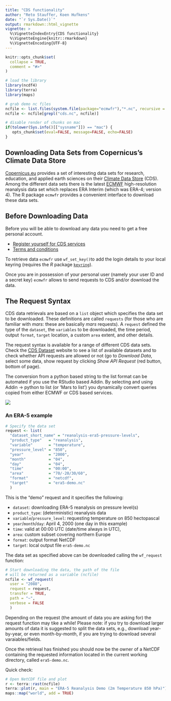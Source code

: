 ```yaml
---
title: "CDS functionality"
author: "Reto Stauffer, Koen Hufkens"
date: "`r Sys.Date()`"
output: rmarkdown::html_vignette
vignette: >
  %\VignetteIndexEntry{CDS functionality}
  %\VignetteEngine{knitr::rmarkdown}
  %\VignetteEncoding{UTF-8}
---
```


```r
knitr::opts_chunk$set(
  collapse = TRUE,
  comment = "#>"
)

# load the library
library(ncdf4)
library(terra)
library(maps)

# grab demo nc files
ncfile <- list.files(system.file(package="ecmwfr"),"*.nc", recursive = TRUE, full.names = TRUE)
ncfile <- ncfile[grepl("cds.nc", ncfile)]

# disable render of chunks on mac
if(tolower(Sys.info()[["sysname"]]) == "mac") {
   opts_chunk$set(eval=FALSE, message=FALSE, echo=FALSE)
}
```

## Downloading Data Sets from Copernicus's Climate Data Store

[Copernicus.eu](https://www.copernicus.eu/en) provides a set of interesting data sets for research, education, and applied earth sciences on their [Climate Data Store](https://cds.climate.copernicus.eu) (CDS). Among the different data sets there is the latest [ECMWF](https://www.ecmwf.int) high-resolution reanalysis data set which replaces ERA Interim (which was ERA-4; version 4). The R package `ecmwfr` provides a convenient interface to download these data sets.

## Before Downloading Data

Before you will be able to download any data you need to get a free personal
account. 

* [Register yourself for CDS services](https://cds.climate.copernicus.eu/user/register)
* [Terms and conditions](https://cds.climate.copernicus.eu/disclaimer-privacy)

To retrieve data `ecmwfr` use `wf_set_key()`to add the login details to your local keyring (requires the _R_ package [`keyring`](https://CRAN.R-project.org/package=keyring)).

Once you are in possession of your personal user (namely your user ID and a secret key) `ecmwfr` allows to send requests to CDS and/or download the data.

## The Request Syntax

CDS data retrievals are based on a `list` object which specifies the data set to be downloaded.  These definitions are called `requests` (for those who are familiar with _mars_: these are basically _mars_ requests). A `request` defined the type of the `dataset`, the `variables` to be downloaded, the time period, output `format`, `target` location, a custom `area` extent, and other details.

The request syntax is available for a range of different CDS data sets. Check the [CDS Dataset](https://cds.climate.copernicus.eu/cdsapp#!/search?type=dataset) website to see a list of available datasets and to check whether API requests are allowed or not (go to _Download Data_, select some data, show request by clicking _Show API Request_ (red button, bottom of page).

The conversion from a python based string to the list format can be automated if you use the RStudio based Addin. By selecting and using Addin -> python to list (or 'Mars to list') you dynamically convert queries copied from either ECMWF or CDS based services.

![](https://user-images.githubusercontent.com/1354258/56429618-def12080-62c3-11e9-90e4-0954e10d06f3.gif)

### An ERA-5 example

```r
# Specify the data set
request <- list(
  "dataset_short_name" = "reanalysis-era5-pressure-levels",
  "product_type"   = "reanalysis",
  "variable"       = "temperature",
  "pressure_level" = "850",
  "year"           = "2000",
  "month"          = "04",
  "day"            = "04",
  "time"           = "00:00",
  "area"           = "70/-20/30/60",
  "format"         = "netcdf",
  "target"         = "era5-demo.nc"
  )
```

This is the "demo" request and it specifies the following:

* `dataset`: downloading ERA-5 reanalysis on pressure level(s)
* `product_type`: (deterministic) reanalysis data
* `variable`/`pressure_level`: requesting temperature on 850 hectopascal
* `year`/`month`/`day`: April 4, 2000 (one day in this example)
* `time`: valid at 00:00 UTC (date/time always in UTC),
* `area`: custom subset covering northern Europe
* `format`: output format NetCDF
* `target`: local output file `era5-demo.nc`

The data set as specified above can be downloaded calling the
`wf_request` function:

```r
# Start downloading the data, the path of the file
# will be returned as a variable (ncfile)
ncfile <- wf_request(
  user = "2088",
  request = request,   
  transfer = TRUE,  
  path = "~",
  verbose = FALSE
  )
```

Depending on the request (the amount of data you are asking for) the request function may tike a while! Please note: if you try to download larger amounts of data it is suggested to split the data sets, e.g., download year-by-year, or even month-by-month, if you are trying to download several varaiables/fields.

Once the retrieval has finished you should now be the owner of a NetCDF containing the requested information located in the current working directory, called `era5-demo.nc`. 

Quick check:

```r
# Open NetCDF file and plot
r <- terra::rast(ncfile)
terra::plot(r, main = "ERA-5 Reanalysis Demo (2m Temperature 850 hPa)")
maps::map("world", add = TRUE)
```
